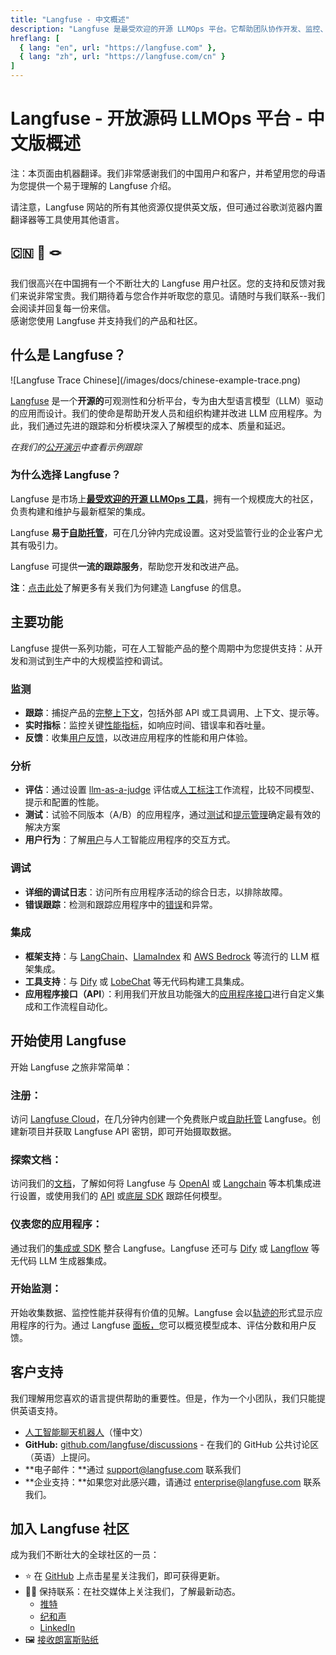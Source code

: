 ```yaml
---
title: "Langfuse - 中文概述"
description: "Langfuse 是最受欢迎的开源 LLMOps 平台。它帮助团队协作开发、监控、评估和调试 AI 应用程序。"
hreflang: [
  { lang: "en", url: "https://langfuse.com" },
  { lang: "zh", url: "https://langfuse.com/cn" }
]
---
```


# **Langfuse \- 开放源码 LLMOps 平台 \- 中文版概述**

<Callout type="info" emoji="ℹ️">

注：本页面由机器翻译。我们非常感谢我们的中国用户和客户，并希望用您的母语为您提供一个易于理解的 Langfuse 介绍。 

请注意，Langfuse 网站的所有其他资源仅提供英文版，但可通过谷歌浏览器内置翻译器等工具使用其他语言。

</Callout>

## **🇨🇳 🤝 🪢** 

我们很高兴在中国拥有一个不断壮大的 Langfuse 用户社区。您的支持和反馈对我们来说非常宝贵。我们期待着与您合作并听取您的意见。请随时与我们联系--我们会阅读并回复每一份来信。  
感谢您使用 Langfuse 并支持我们的产品和社区。

## **什么是 Langfuse？**

<Frame border>
![Langfuse Trace Chinese](/images/docs/chinese-example-trace.png)
</Frame>


[Langfuse](/) 是一个**开源的**可观测性和分析平台，专为由大型语言模型（LLM）驱动的应用而设计。我们的使命是帮助开发人员和组织构建并改进 LLM 应用程序。为此，我们通过先进的跟踪和分析模块深入了解模型的成本、质量和延迟。

*在我们的[公开演示](/docs/demo)中查看示例跟踪*

### **为什么选择 Langfuse？**

Langfuse 是市场上[**最受欢迎的开源 LLMOps 工具**](/blog/2024-11-most-used-oss-llmops)，拥有一个规模庞大的社区，负责构建和维护与最新框架的集成。 

Langfuse **易于[自助托管](/docs/deployment/feature-overview)**，可在几分钟内完成设置。这对受监管行业的企业客户尤其有吸引力。

Langfuse 可提供**一流的跟踪服务**，帮助您开发和改进产品。

**注**：[点击此处](/why)了解更多有关我们为何建造 Langfuse 的信息。

## **主要功能**

Langfuse 提供一系列功能，可在人工智能产品的整个周期中为您提供支持：从开发和测试到生产中的大规模监控和调试。

### **监测**

* **跟踪**：捕捉产品的[完整上下文](/docs/tracing)，包括外部 API 或工具调用、上下文、提示等。  
* **实时指标**：监控关键[性能指标](/docs/analytics/overview)，如响应时间、错误率和吞吐量。  
* **反馈**：收集[用户反馈](/docs/scores/user-feedback)，以改进应用程序的性能和用户体验。

### **分析**

* **评估**：通过设置 [llm-as-a-judge](/docs/scores/model-based-evals) 评估或[人工标注](/docs/scores/annotation)工作流程，比较不同模型、提示和配置的性能。  
* **测试**：试验不同版本（A/B）的应用程序，通过[测试](/docs/datasets/overview)和[提示管理](/docs/prompts/get-started)确定最有效的解决方案  
* **用户行为**：了解[用户](/docs/scores/user-feedback)与人工智能应用程序的交互方式。

### **调试**

* **详细的调试日志**：访问所有应用程序活动的综合日志，以排除故障。  
* **错误跟踪**：检测和跟踪应用程序中的[错误](/docs/tracing-features/log-levels)和异常。

### **集成**

* **框架支持**：与 [LangChain](/docs/integrations/langchain/tracing)、[LlamaIndex](/docs/integrations/llama-index/get-started) 和 [AWS Bedrock](/docs/integrations/amazon-bedrock) 等流行的 LLM 框架集成。  
* **工具支持**：与 [Dify](/docs/integrations/dify) 或 [LobeChat](/docs/integrations/lobechat) 等无代码构建工具集成。  
* **应用程序接口（API**）：利用我们开放且功能强大的[应用程序接口](https://api.reference.langfuse.com/#get-/api/public/comments)进行自定义集成和工作流程自动化。

## **开始使用 Langfuse**

开始 Langfuse 之旅非常简单：

<Steps>

### **注册：**

访问 [Langfuse Cloud](https://cloud.langfuse.com/)，在几分钟内创建一个免费账户或[自助托管](/docs/deployment/feature-overview) Langfuse。创建新项目并获取 Langfuse API 密钥，即可开始摄取数据。

### **探索文档：**

访问我们的[文档](https://docs.langfuse.com/)，了解如何将 Langfuse 与 [OpenAI](/docs/integrations/openai/python/get-started) 或 [Langchain](/docs/integrations/langchain/tracing) 等本机集成进行设置，或使用我们的 [API](https://api.reference.langfuse.com/#get-/api/public/comments) 或[底层 SDK](/docs/sdk/python/low-level-sdk) 跟踪任何模型。

### **仪表您的应用程序：**

通过我们的[集成或 SDK](/docs/integrations/overview) 整合 Langfuse。Langfuse 还可与 [Dify](/docs/integrations/dify) 或 [Langflow](/docs/integrations/langflow) 等无代码 LLM 生成器集成。

### **开始监测：**

开始收集数据、监控性能并获得有价值的见解。Langfuse 会以[轨迹的](/docs/tracing)形式显示应用程序的行为。通过 Langfuse [面板，](/docs/analytics/overview)您可以概览模型成本、评估分数和用户反馈。

</Steps>

## **客户支持**

我们理解用您喜欢的语言提供帮助的重要性。但是，作为一个小团队，我们只能提供英语支持。 

* [人工智能聊天机器人](/docs/ask-ai)（懂中文）
* **GitHub:** [github.com/langfuse/discussions](https://github.com/orgs/langfuse/discussions) \- 在我们的 GitHub 公共讨论区（英语）上提问。  
* **电子邮件：**通过 [support@langfuse.com](mailto:support@langfuse.com) 联系我们  
* **企业支持：**如果您对此感兴趣，请通过 [enterprise@langfuse.com](mailto:enterprise@langfuse.com) 联系我们。

## **加入 Langfuse 社区**

成为我们不断壮大的全球社区的一员：

* ⭐️ 在 [GitHub](https://github.com/langfuse/langfuse) 上点击星星关注我们，即可获得更新。  
* 🤷‍♂️ 保持联系：在社交媒体上关注我们，了解最新动态。  
  * [推特](https://x.com/langfuse)  
  * [纪和声](https://discord.langfuse.com/)  
  * [LinkedIn](https://www.linkedin.com/company/langfuse)
* 🖼️ [接收朗富斯贴纸](https://langfuse.com/stickers)